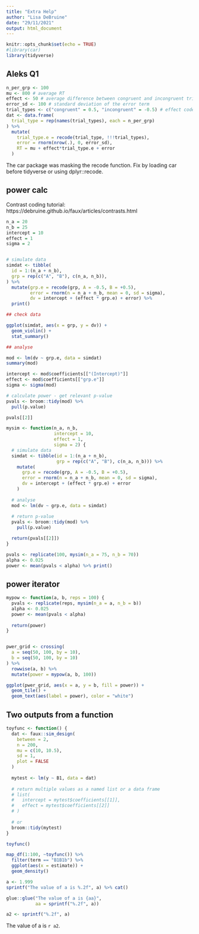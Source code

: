 ```yaml
---
title: "Extra Help"
author: "Lisa DeBruine"
date: "29/11/2021"
output: html_document
---
```


```r
knitr::opts_chunk$set(echo = TRUE)
#library(car)
library(tidyverse)

```

## Aleks Q1

```r
n_per_grp <- 100
mu <- 800 # average RT
effect <- 50 # average difference between congruent and incongruent trials
error_sd <- 100 # standard deviation of the error term
trial_types <- c("congruent" = 0.5, "incongruent" = -0.5) # effect code
dat <- data.frame(
  trial_type = rep(names(trial_types), each = n_per_grp)
) %>%
  mutate(
    trial_type.e = recode(trial_type, !!!trial_types),
    error = rnorm(nrow(.), 0, error_sd),
    RT = mu + effect*trial_type.e + error
  )
```

The car package was masking the recode function. Fix by loading car before tidyverse or using dplyr::recode.


## power calc

Contrast coding tutorial: https://debruine.github.io/faux/articles/contrasts.html

```r
n_a = 20
n_b = 25
intercept = 10
effect = 1
sigma = 2


# simulate data
simdat <- tibble(
  id = 1:(n_a + n_b),
  grp = rep(c("A", "B"), c(n_a, n_b)),
) %>%
  mutate(grp.e = recode(grp, A = -0.5, B = +0.5),
         error = rnorm(n = n_a + n_b, mean = 0, sd = sigma),
         dv = intercept + (effect * grp.e) + error) %>%
  print()
```


```r
## check data

ggplot(simdat, aes(x = grp, y = dv)) +
  geom_violin() +
  stat_summary()
```


```r
## analyse

mod <- lm(dv ~ grp.e, data = simdat)
summary(mod)

intercept <- mod$coefficients[["(Intercept)"]]
effect <- mod$coefficients[["grp.e"]]
sigma <- sigma(mod)
```


```r
# calculate power - get relevant p-value
pvals <- broom::tidy(mod) %>%
  pull(p.value)

pvals[[2]]
```



```r
mysim <- function(n_a, n_b,
                  intercept = 10,
                  effect = 1,
                  sigma = 2) {
  # simulate data
  simdat <- tibble(id = 1:(n_a + n_b),
                   grp = rep(c("A", "B"), c(n_a, n_b))) %>%
    mutate(
      grp.e = recode(grp, A = -0.5, B = +0.5),
      error = rnorm(n = n_a + n_b, mean = 0, sd = sigma),
      dv = intercept + (effect * grp.e) + error
    )
  
  # analyse
  mod <- lm(dv ~ grp.e, data = simdat)
  
  # return p-value
  pvals <- broom::tidy(mod) %>%
    pull(p.value)

  return(pvals[[2]])
}

pvals <- replicate(100, mysim(n_a = 75, n_b = 70))
alpha <- 0.025
power <- mean(pvals < alpha) %>% print()
```

## power iterator

```r
mypow <- function(a, b, reps = 100) {
  pvals <- replicate(reps, mysim(n_a = a, n_b = b))
  alpha <- 0.025
  power <- mean(pvals < alpha)
  
  return(power)
}


pwer_grid <- crossing(
  a = seq(50, 100, by = 10),
  b = seq(50, 100, by = 10)
) %>%
  rowwise(a, b) %>%
  mutate(power = mypow(a, b, 100))
```

```r
ggplot(pwer_grid, aes(x = a, y = b, fill = power)) +
  geom_tile() +
  geom_text(aes(label = power), color = "white")
```


## Two outputs from a function

```r
toyfunc <- function() {
  dat <- faux::sim_design(
    between = 2,
    n = 200, 
    mu = c(10, 10.5),
    sd = 1,
    plot = FALSE
  )
  
  mytest <- lm(y ~ B1, data = dat)
  
  # return multiple values as a named list or a data frame
  # list(
  #   intercept = mytest$coefficients[[1]],
  #   effect = mytest$coefficients[[2]]
  # )
  
  # or
  broom::tidy(mytest)
}

toyfunc()
```


```r
map_df(1:100, ~toyfunc()) %>%
  filter(term == "B1B1b") %>%
  ggplot(aes(x = estimate)) +
  geom_density()
```


```r
a <- 1.999
sprintf("The value of a is %.2f", a) %>% cat()
```


```r
glue::glue("The value of a is {aa}",
           aa = sprintf("%.2f", a))
```

```r
a2 <- sprintf("%.2f", a)
```


The value of a is `r a2`.


